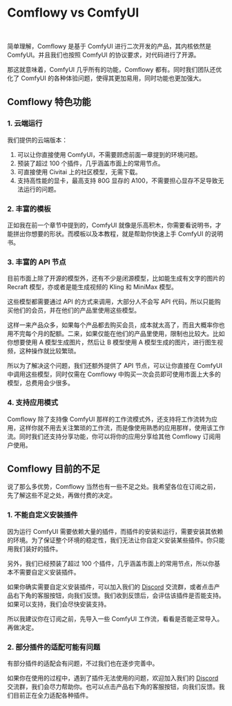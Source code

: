 
# Comflowy vs ComfyUI

<br/>
<PhotoProvider>
  <PhotoView src="/introduction/comflowy-vs-comfyui.png">
    <img src="/introduction/comflowy-vs-comfyui.png" alt="" className='rounded-lg'/>
  </PhotoView>
</PhotoProvider>

简单理解，Comflowy 是基于 ComfyUI 进行二次开发的产品，其内核依然是 ComfyUI。并且我们也按照 ComfyUI 的协议要求，对代码进行了开源。

那这就意味着，ComfyUI 几乎所有的功能，Comflowy 都有。同时我们团队还优化了 ComfyUI 的各种体验问题，使得其更加易用，同时功能也更加强大。

## Comflowy 特色功能

### 1. 云端运行

我们提供的云端版本：

1. 可以让你直接使用 ComfyUI，不需要顾虑前面一章提到的环境问题。
2. 预装了超过 100 个插件，几乎涵盖市面上的常用节点。
3. 可直接使用 Civitai 上的社区模型，无需下载。
4. 支持高性能的显卡，最高支持 80G 显存的 A100，不需要担心显存不足导致无法运行的问题。

### 2. 丰富的模板

正如我在前一个章节中提到的，ComfyUI 就像是乐高积木，你需要看说明书，才能拼出你想要的形状。而模板以及本教程，就是帮助你快速上手 ComfyUI 的说明书。

### 3. 丰富的 API 节点

目前市面上除了开源的模型外，还有不少是闭源模型，比如能生成有文字的图片的 Recraft 模型，亦或者是能生成视频的 Kling 和 MiniMax 模型。

这些模型都需要通过 API 的方式来调用，大部分人不会写 API 代码，所以只能购买他们的会员，并在他们的产品里使用这些模型。

这样一来产品众多，如果每个产品都去购买会员，成本就太高了，而且大概率你也用不完每个月的配额。二来，如果仅能在他们的产品里使用，限制也比较大。比如你想要使用 A 模型生成图片，然后让 B 模型使用 A 模型生成的图片，进行图生视频，这种操作就比较繁琐。

所以为了解决这个问题，我们还额外提供了 API 节点，可以让你直接在 ComfyUI 中调用这些模型，同时仅需在 Comflowy 中购买一次会员即可使用市面上大多的模型，总费用会少很多。

### 4. 支持应用模式

Comflowy 除了支持像 ComfyUI 那样的工作流模式外，还支持将工作流转为应用，这样你就不用去关注繁琐的工作流，而是像使用熟悉的应用那样，使用该工作流。同时我们还支持分享功能，你可以将你的应用分享给其他 Comflowy 订阅用户使用。

## Comflowy 目前的不足

说了那么多优势，Comflowy 当然也有一些不足之处。我希望各位在订阅之前，先了解这些不足之处，再做付费的决定。

### 1. 不能自定义安装插件

因为运行 ComfyUI 需要依赖大量的插件，而插件的安装和运行，需要安装其依赖的环境。为了保证整个环境的稳定性，我们无法让你自定义安装某些插件。你只能用我们装好的插件。

另外，我们已经预装了超过 100 个插件，几乎涵盖市面上的常用节点，所以你基本不需要自定义安装插件。

如果你确实需要自定义安装插件，可以加入我们的 [Discord](https://discord.gg/cj623WvcVx) 交流群，或者点击产品右下角的客服按钮，向我们反馈。我们收到反馈后，会评估该插件是否能支持。如果可以支持，我们会尽快安装支持。

所以我建议你在订阅之前，先导入一些 ComfyUI 工作流，看看是否能正常导入。再做决定。

### 2. 部分插件的适配可能有问题

有部分插件的适配会有问题，不过我们也在逐步完善中。

如果你在使用的过程中，遇到了插件无法使用的问题，欢迎加入我们的 [Discord](https://discord.gg/cj623WvcVx) 交流群，我们会尽力帮助你。也可以点击产品右下角的客服按钮，向我们反馈。我们目前正在全力适配各种插件。